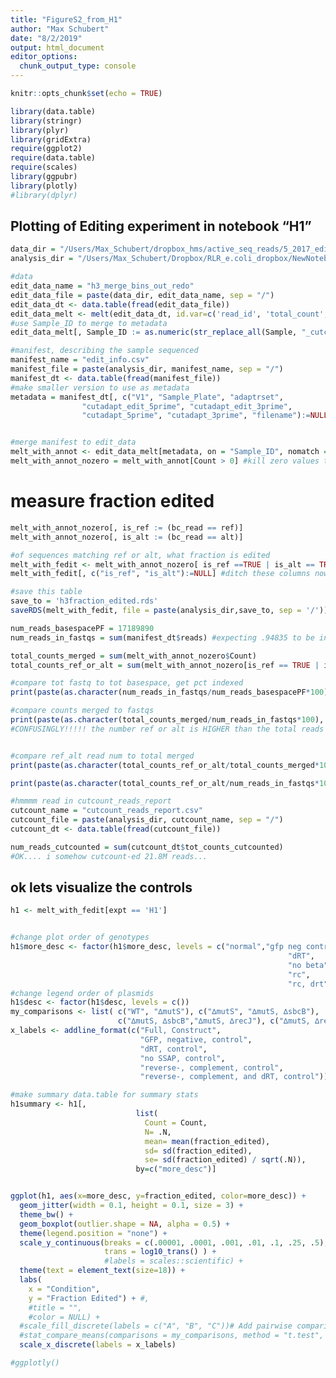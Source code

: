 ```yaml
---
title: "FigureS2_from_H1"
author: "Max Schubert"
date: "8/2/2019"
output: html_document
editor_options: 
  chunk_output_type: console
---
```


```r
knitr::opts_chunk$set(echo = TRUE)

library(data.table)
library(stringr)
library(plyr)
library(gridExtra)
require(ggplot2)
require(data.table)
require(scales)
library(ggpubr)
library(plotly)
#library(dplyr)

```

## Plotting of Editing experiment in notebook "H1"


```r

data_dir = "/Users/Max_Schubert/dropbox_hms/active_seq_reads/5_2017_edits/5_4_2019_edits-126495366"
analysis_dir = "/Users/Max_Schubert/Dropbox/RLR_e.coli_dropbox/NewNotebook_expts/H_rlr1_closeout/h3"

#data
edit_data_name = "h3_merge_bins_out_redo"
edit_data_file = paste(data_dir, edit_data_name, sep = "/")
edit_data_dt <- data.table(fread(edit_data_file))
edit_data_melt <- melt(edit_data_dt, id.var=c('read_id', 'total_count', 'bc_read'), value.name='Count', variable.name='Sample')
#use Sample_ID to merge to metadata
edit_data_melt[, Sample_ID := as.numeric(str_replace_all(Sample, "_cutcount", ""))]

```

```r
#manifest, describing the sample sequenced
manifest_name = "edit_info.csv"
manifest_file = paste(analysis_dir, manifest_name, sep = "/")
manifest_dt <- data.table(fread(manifest_file))
#make smaller version to use as metadata
metadata = manifest_dt[, c("V1", "Sample_Plate", "adaptrset",
                "cutadapt_edit_5prime", "cutadapt_edit_3prime",
                "cutadapt_5prime", "cutadapt_3prime", "filename"):=NULL]


#merge manifest to edit_data
melt_with_annot <- edit_data_melt[metadata, on = "Sample_ID", nomatch = 0]
melt_with_annot_nozero = melt_with_annot[Count > 0] #kill zero values to make table smaller
```

# measure fraction edited

```r

melt_with_annot_nozero[, is_ref := (bc_read == ref)]
melt_with_annot_nozero[, is_alt := (bc_read == alt)]

#of sequences matching ref or alt, what fraction is edited
melt_with_fedit <- melt_with_annot_nozero[ is_ref ==TRUE | is_alt == TRUE , fraction_edited := 1- (Count/sum(Count)) , by='Sample_ID'][is_ref == TRUE]
melt_with_fedit[, c("is_ref", "is_alt"):=NULL] #ditch these columns now

#save this table
save_to = 'h3fraction_edited.rds'
saveRDS(melt_with_fedit, file = paste(analysis_dir,save_to, sep = '/'))

```

```r

num_reads_basespacePF = 17189890 
num_reads_in_fastqs = sum(manifest_dt$reads) #expecting .94835 to be indexed

total_counts_merged = sum(melt_with_annot_nozero$Count)
total_counts_ref_or_alt = sum(melt_with_annot_nozero[is_ref == TRUE | is_alt == TRUE]$Count)

#compare tot fastq to tot basespace, get pct indexed
print(paste(as.character(num_reads_in_fastqs/num_reads_basespacePF*100), "% reads indexed", sep = " "))

#compare counts merged to fastqs
print(paste(as.character(total_counts_merged/num_reads_in_fastqs*100), "% reads merged", sep = " "))
#CONFUSINGLY!!!!! the number ref or alt is HIGHER than the total reads i started with? why.


#compare ref_alt read num to total merged
print(paste(as.character(total_counts_ref_or_alt/total_counts_merged*100), "% of reads merged are ref or alt seqs", sep = " "))

print(paste(as.character(total_counts_ref_or_alt/num_reads_in_fastqs*100), "% of reads from basespace are ref or alt... presumably", sep = " "))

#hmmmm read in cutcount_reads_report
cutcount_name = "cutcount_reads_report.csv"
cutcount_file = paste(analysis_dir, cutcount_name, sep = "/")
cutcount_dt <- data.table(fread(cutcount_file))

num_reads_cutcounted = sum(cutcount_dt$tot_counts_cutcounted)
#OK.... i somehow cutcount-ed 21.8M reads...

```


## ok lets visualize the controls
```r


h1 <- melt_with_fedit[expt == 'H1']


#change plot order of genotypes
h1$more_desc <- factor(h1$more_desc, levels = c("normal","gfp neg control",
                                                              "dRT",
                                                              "no beta",
                                                              "rc",
                                                              "rc, drt"))
#change legend order of plasmids
h1$desc <- factor(h1$desc, levels = c())
my_comparisons <- list( c("WT", "∆mutS"), c("∆mutS", "∆mutS, ∆sbcB"),
                        c("∆mutS, ∆sbcB","∆mutS, ∆recJ"), c("∆mutS, ∆recJ", "∆mutS, ∆recJ, ∆sbcB") )
x_labels <- addline_format(c("Full, Construct",
                             "GFP, negative, control",
                             "dRT, control",
                             "no SSAP, control",
                             "reverse-, complement, control",
                             "reverse-, complement, and dRT, control"))

#make summary data.table for summary stats
h1summary <- h1[, 
                            list(
                              Count = Count,
                              N= .N,
                              mean= mean(fraction_edited),
                              sd= sd(fraction_edited),
                              se= sd(fraction_edited) / sqrt(.N)),
                            by=c("more_desc")]


ggplot(h1, aes(x=more_desc, y=fraction_edited, color=more_desc)) + 
  geom_jitter(width = 0.1, height = 0.1, size = 3) +
  theme_bw() +
  geom_boxplot(outlier.shape = NA, alpha = 0.5) +
  theme(legend.position = "none") +
  scale_y_continuous(breaks = c(.00001, .0001, .001, .01, .1, .25, .5), 
                     trans = log10_trans() ) +
                     #labels = scales::scientific) +
  theme(text = element_text(size=18)) +
  labs(
    x = "Condition",
    y = "Fraction Edited") + #,
    #title = "",
    #color = NULL) + 
  #scale_fill_discrete(labels = c("A", "B", "C"))# Add pairwise comparisons p-value
  #stat_compare_means(comparisons = my_comparisons, method = "t.test", label = "p.signif") +
  scale_x_discrete(labels = x_labels)

#ggplotly()

```
